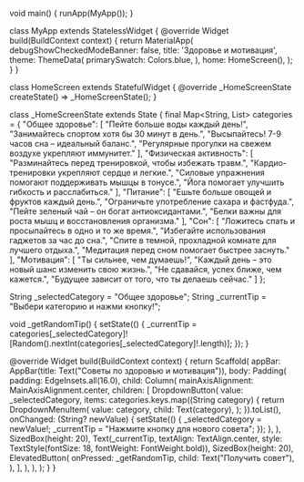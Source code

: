
void main() {
  runApp(MyApp());
}

class MyApp extends StatelessWidget {
  @override
  Widget build(BuildContext context) {
    return MaterialApp(
      debugShowCheckedModeBanner: false,
      title: 'Здоровье и мотивация',
      theme: ThemeData(
        primarySwatch: Colors.blue,
      ),
      home: HomeScreen(),
    );
  }
}

class HomeScreen extends StatefulWidget {
  @override
  _HomeScreenState createState() => _HomeScreenState();
}

class _HomeScreenState extends State<HomeScreen> {
  final Map<String, List<String>> categories = {
    "Общее здоровье": [
      "Пейте больше воды каждый день!",
      "Занимайтесь спортом хотя бы 30 минут в день.",
      "Высыпайтесь! 7-9 часов сна – идеальный баланс.",
      "Регулярные прогулки на свежем воздухе укрепляют иммунитет."
    ],
    "Физическая активность": [
      "Разминайтесь перед тренировкой, чтобы избежать травм.",
      "Кардио-тренировки укрепляют сердце и легкие.",
      "Силовые упражнения помогают поддерживать мышцы в тонусе.",
      "Йога помогает улучшить гибкость и расслабиться."
    ],
    "Питание": [
      "Ешьте больше овощей и фруктов каждый день.",
      "Ограничьте употребление сахара и фастфуда.",
      "Пейте зеленый чай – он богат антиоксидантами.",
      "Белки важны для роста мышц и восстановления организма."
    ],
    "Сон": [
      "Ложитесь спать и просыпайтесь в одно и то же время.",
      "Избегайте использования гаджетов за час до сна.",
      "Спите в темной, прохладной комнате для лучшего отдыха.",
      "Медитация перед сном помогает быстрее заснуть."
    ],
    "Мотивация": [
      "Ты сильнее, чем думаешь!",
      "Каждый день – это новый шанс изменить свою жизнь.",
      "Не сдавайся, успех ближе, чем кажется.",
      "Будущее зависит от того, что ты делаешь сейчас."
    ]
  };

  String _selectedCategory = "Общее здоровье";
  String _currentTip = "Выбери категорию и нажми кнопку!";

  void _getRandomTip() {
    setState(() {
      _currentTip = categories[_selectedCategory]![Random().nextInt(categories[_selectedCategory]!.length)];
    });
  }

  @override
  Widget build(BuildContext context) {
    return Scaffold(
      appBar: AppBar(title: Text("Советы по здоровью и мотивация")),
      body: Padding(
        padding: EdgeInsets.all(16.0),
        child: Column(
          mainAxisAlignment: MainAxisAlignment.center,
          children: [
            DropdownButton<String>(
              value: _selectedCategory,
              items: categories.keys.map((String category) {
                return DropdownMenuItem<String>(
                  value: category,
                  child: Text(category),
                );
              }).toList(),
              onChanged: (String? newValue) {
                setState(() {
                  _selectedCategory = newValue!;
                  _currentTip = "Нажмите кнопку для нового совета";
                });
              },
            ),
            SizedBox(height: 20),
            Text(_currentTip, textAlign: TextAlign.center, style: TextStyle(fontSize: 18, fontWeight: FontWeight.bold)),
            SizedBox(height: 20),
            ElevatedButton(
              onPressed: _getRandomTip,
              child: Text("Получить совет"),
            ),
          ],
        ),
      ),
    );
  }
}
